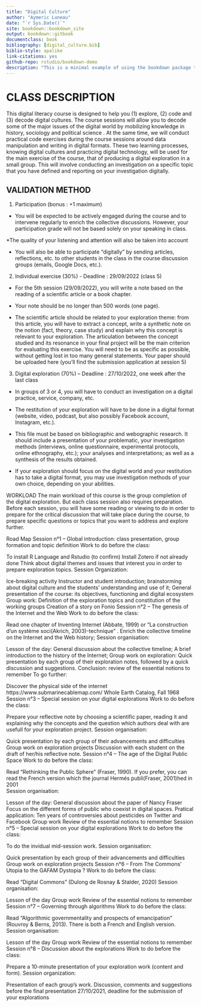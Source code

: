 ```yaml
--- 
title: "Digital Culture"
author: "Aymeric Luneau"
date: "`r Sys.Date()`"
site: bookdown::bookdown_site
output: bookdown::gitbook
documentclass: book
bibliography: [digital_culture.bib]
biblio-style: apalike
link-citations: yes
github-repo: rstudio/bookdown-demo
description: "This is a minimal example of using the bookdown package to write a book. The output format for this example is bookdown::gitbook."
---
```



# CLASS DESCRIPTION



This digital literacy course is designed to help you (1) explore, (2) code and (3) decode digital cultures. The course sessions will allow you to decode some of the major issues of the digital world by mobilizing knowledge in history, sociology and political science  . At the same time, we will conduct practical code exercises during the course sessions around data manipulation and writing in digital formats. These two learning processes, knowing digital cultures and practicing digital technology, will be used for the main exercise of the course, that of producing a digital exploration in a small group. This will involve conducting an investigation on a specific topic that you have defined and reporting on your investigation digitally.



## VALIDATION METHOD

1. Participation (bonus : +1 maximum)

* You will be expected to be actively engaged during the course and to intervene regularly to enrich the collective discussions. However, your participation grade will not be based solely on your speaking in class.

*The quality of your listening and attention will also be taken into account

* You will also be able to participate "digitally" by sending articles, reflections, etc. to other students in the class in the course discussion groups (emails, Google Docs, etc.).

2. Individual exercise (30%) - Deadline : 29/09/2022 (class 5)

* For the 5th session (29/09/2022), you will write a note based on the reading of a scientific article or a book chapter.

* Your note should be no longer than 500 words (one page).

* The scientific article should be related to your exploration theme: from this article, you will have to extract a concept, write a synthetic note on the notion (fact, theory, case study) and explain why this concept is relevant to your exploration. The articulation between the concept studied and its resonance in your final project will be the main criterion for evaluating this exercise. You will need to be as specific as possible, without getting lost in too many general statements.
Your paper should be uploaded here (you'll find the submission application at session 5)

3. Digital exploration (70%) – Deadline : 27/10/2022, one week after the last class

* In groups of 3 or 4, you will have to conduct an investigation on a digital practice, service, company, etc.

* The restitution of your exploration will have to be done in a digital format (website, video, podcast, but also possibly Facebook account, Instagram, etc.).

* This file must be based on bibliographic and webographic research. It should include a presentation of your problematic, your investigation methods (interviews, online questionnaire, experimental protocols, online ethnography, etc.); your analyses and interpretations; as well as a synthesis of the results obtained.

* If your exploration should focus on the digital world and your restitution has to take a digital format, you may use investigation methods of your own choice, depending on your abilities.


WORKLOAD
The main workload of this course is the group completion of the digital exploration. But each class session also requires preparation. Before each session, you will have some reading or viewing to do in order to prepare for the critical discussion that will take place during the course, to prepare specific questions or topics that you want to address and explore further.

Road Map
Session n°1 – Global introduction: class presentation, group formation and topic definition
Work to do before the class: 

To install R Language and Rstudio (to confirm)
Install Zotero if not already done
Think about digital themes and issues that interest you in order to prepare exploration topics.
Session Organization: 

Ice-breaking activity
Instructor and student introduction;
brainstorming about digital culture and the students' understanding and use of it;
General presentation of the course: its objectives, functioning and digital ecosystem
Group work:
Definition of the exploration topics and constitution of the working groups
Creation of a story on Fonio
Session n°2 – The genesis of the Internet and the Web
Work to do before the class: 

Read one chapter of Inventing Internet  (Abbate, 1999) or "La construction d’un système soci(Akrich, 2003)-technique"  .
Enrich the collective timeline on the Internet and the Web history;
Session organisation:

Lesson of the day:
General discussion about the collective timeline;
A brief introduction to the history of the Internet;
Group work on exploration:
Quick presentation by each group of their exploration notes, followed by a quick discussion and suggestions.
Conclusion: 
review of the essential notions to remember
To go further:

Discover the physical side of the internet
https://www.submarinecablemap.com/
Whole Earth Catalog, Fall 1968
Session n°3 – Special session on your digital explorations
Work to do before the class: 

Prepare your reflective note by choosing a scientific paper, reading it and explaining why the concepts and the question which authors deal with are usefull for your exploration project.
Session organisation:

Quick presentation by each group of their advancements and difficulties
Group work on exploration projects
Discussion with each student on the draft of her/his reflective note.
Session n°4 – The age of the Digital Public Space
Work to do before the class: 

Read "Rethinking the Public Sphere" (Fraser, 1990). If you prefer, you can read the French version which the journal Hermés publi(Fraser, 2001)hed in 2001  
Session organisation:

Lesson of the day:
General discussion about the paper of Nancy Fraser
Focus on the different forms of public who coexist in digital spaces.
Pratical application: Ten years of controversies about pesticides on Twitter and Facebook
Group work
Review of the essential notions to remember
Session n°5 – Special session on your digital explorations
Work to do before the class: 

To do the invidual mid-session work.
Session organisation:

Quick presentation by each group of their advancements and difficulties
Group work on exploration projects
Session n°6 – From The Commons’ Utopia to the GAFAM Dystopia ?
Work to do before the class: 

Read "Digital Commons" (Dulong de Rosnay &amp; Stalder, 2020)
Session organisation:

Lesson of the day
Group work
Review of the essential notions to remember
Session n°7 – Governing through algorithms
Work to do before the class: 

Read “Algorithmic governmentality and prospects of emancipation" (Rouvroy &amp; Berns, 2013). There is both a French and English version.
Session organisation:

Lesson of the day
Group work
Review of the essential notions to remember
Session n°8 – Discussion about the explorations
Work to do before the class:

Prepare a 10-minute presentation of your exploration work (content and form).
Session organization:

Presentation of each group's work.
Discussion, comments and suggestions before the final presentation
27/10/2021, deadline for the submission of your explorations